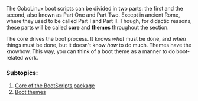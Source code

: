 {{ToC}}

The GoboLinux boot scripts can be divided in two parts: the first and the second, also known as Part One and Part Two. Except in ancient Rome, where they used to be called Part I and Part II. Though, for didactic reasons, these parts will be called '''core''' and '''themes'''  throughout the section.

The core drives the boot process. It knows ''what'' must be done, and ''when'' things must be done, but it doesn't know ''how'' to do much. Themes have the knowhow. This way, you can think of a boot theme as a manner to do boot-related work.


===  Subtopics: ===
# [[Core of the BootScripts package]]
# [[Boot themes]]

{{Handbook}}